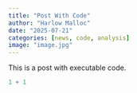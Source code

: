 ```yaml
---
title: "Post With Code"
author: "Harlow Malloc"
date: "2025-07-21"
categories: [news, code, analysis]
image: "image.jpg"
---
```


This is a post with executable code.

```r
1 + 1
```
